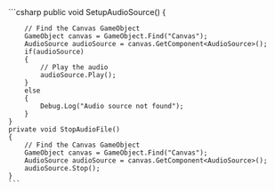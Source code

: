 <PlatformWrapper platform = "unity">
    ```csharp
    public void SetupAudioSource()
    {

        // Find the Canvas GameObject
        GameObject canvas = GameObject.Find("Canvas");
        AudioSource audioSource = canvas.GetComponent<AudioSource>();
        if(audioSource)
        {
            // Play the audio
            audioSource.Play();
        }
        else
        {
            Debug.Log("Audio source not found");
        }
    }
    private void StopAudioFile()
    {
        // Find the Canvas GameObject
        GameObject canvas = GameObject.Find("Canvas");
        AudioSource audioSource = canvas.GetComponent<AudioSource>();
        audioSource.Stop();
    }
    ```
</PlatformWrapper>